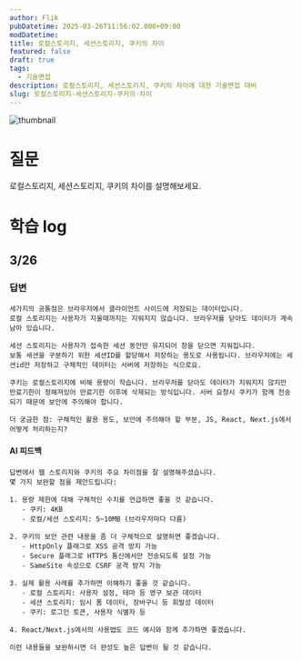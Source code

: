 ```yaml
---
author: Flik
pubDatetime: 2025-03-26T11:56:02.000+09:00
modDatetime:
title: 로컬스토리지, 세션스토리지, 쿠키의 차이
featured: false
draft: true
tags:
  - 기술면접
description: 로컬스토리지, 세션스토리지, 쿠키의 차이에 대한 기술면접 대비
slug: 로컬스토리지-세션스토리지-쿠키의-차이
---
```


![thumbnail](./storage.webp)

# 질문

로컬스토리지, 세션스토리지, 쿠키의 차이를 설명해보세요.

# 학습 log

## 3/26

### 답변

```
세가지의 공통점은 브라우저에서 클라이언트 사이드에 저장되는 데이터입니다.
로컬 스토리지는 사용자가 지울때까지는 지워지지 않습니다. 브라우저를 닫아도 데이터가 계속 남아 있습니다.

세션 스토리지는 사용자가 접속한 세션 동안만 유지되어 창을 닫으면 지워집니다.
보통 세션을 구분하기 위한 세션ID를 할당해서 저장하는 용도로 사용됩니다. 브라우저에는 세션id만 저장하고 구체적인 데이터는 서버에 저장하는 식으로요.

쿠키는 로컬스토리지에 비해 용량이 작습니다. 브라우저를 닫아도 데이터가 지워지지 않지만 만료기한이 정해져있어 만료기한 이후에 삭제되는 방식입니다. 서버 요청시 쿠키가 함께 전송되기 때문에 보안에 주의해야 합니다.

더 궁금한 점: 구체적인 활용 용도, 보안에 주의해야 할 부분, JS, React, Next.js에서 어떻게 처리하는지?

```

#### AI 피드백

```
답변에서 웹 스토리지와 쿠키의 주요 차이점을 잘 설명해주셨습니다.
몇 가지 보완할 점을 제안드립니다:

1. 용량 제한에 대해 구체적인 수치를 언급하면 좋을 것 같습니다.
   - 쿠키: 4KB
   - 로컬/세션 스토리지: 5~10MB (브라우저마다 다름)

2. 쿠키의 보안 관련 내용을 좀 더 구체적으로 설명하면 좋겠습니다.
   - HttpOnly 플래그로 XSS 공격 방지 가능
   - Secure 플래그로 HTTPS 통신에서만 전송되도록 설정 가능
   - SameSite 속성으로 CSRF 공격 방지 가능

3. 실제 활용 사례를 추가하면 이해하기 좋을 것 같습니다.
   - 로컬 스토리지: 사용자 설정, 테마 등 영구 보관 데이터
   - 세션 스토리지: 임시 폼 데이터, 장바구니 등 휘발성 데이터
   - 쿠키: 로그인 토큰, 사용자 식별자 등

4. React/Next.js에서의 사용법도 코드 예시와 함께 추가하면 좋겠습니다.

이런 내용들을 보완하시면 더 완성도 높은 답변이 될 것 같습니다.
```
